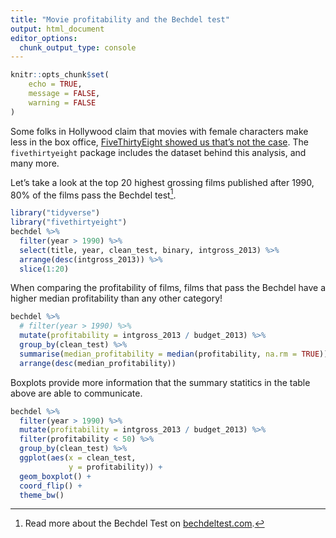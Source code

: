 ```yaml
---
title: "Movie profitability and the Bechdel test"
output: html_document
editor_options: 
  chunk_output_type: console
---
```


```r
knitr::opts_chunk$set(
	echo = TRUE,
	message = FALSE,
	warning = FALSE
)
```

Some folks in Hollywood claim that movies with female characters make less in the box office, [FiveThirtyEight showed us that's not the case](https://fivethirtyeight.com/features/the-dollar-and-cents-case-against-hollywoods-exclusion-of-women/). The `fivethirtyeight` package includes the dataset behind this analysis, and many more.

Let's take a look at the top 20 highest grossing films published after 1990, 80% of the films pass the Bechdel test[^1].

```r
library("tidyverse")
library("fivethirtyeight")
bechdel %>%
  filter(year > 1990) %>%
  select(title, year, clean_test, binary, intgross_2013) %>%
  arrange(desc(intgross_2013)) %>%
  slice(1:20)
```

When comparing the profitability of films, films that pass the Bechdel have a higher median profitability than any other category!

```r
bechdel %>%
  # filter(year > 1990) %>%
  mutate(profitability = intgross_2013 / budget_2013) %>%
  group_by(clean_test) %>%
  summarise(median_profitability = median(profitability, na.rm = TRUE)) %>%
  arrange(desc(median_profitability))
```

Boxplots provide more information that the summary statitics in the table above are able to communicate.

```r
bechdel %>%
  filter(year > 1990) %>%
  mutate(profitability = intgross_2013 / budget_2013) %>%
  filter(profitability < 50) %>%
  group_by(clean_test) %>%
  ggplot(aes(x = clean_test,
             y = profitability)) +
  geom_boxplot() +
  coord_flip() +
  theme_bw()
```

[^1]: Read more about the Bechdel Test on [bechdeltest.com](https://bechdeltest.com/).